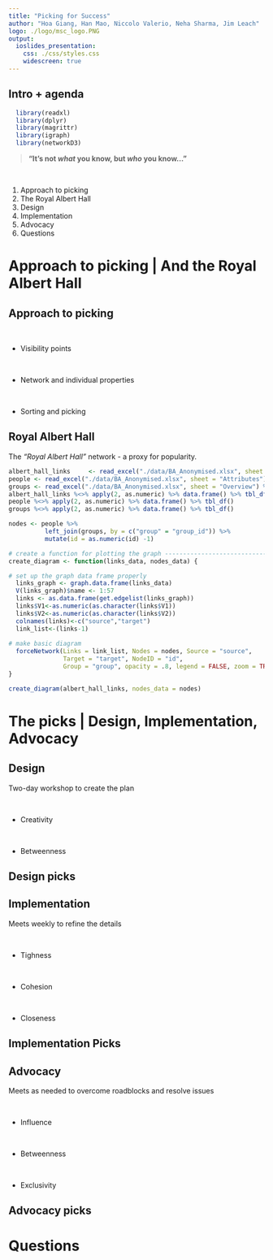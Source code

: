 ---
title: "Picking for Success"
author: "Hoa Giang, Han Mao, Niccolo Valerio, Neha Sharma, Jim Leach"
logo: ./logo/msc_logo.PNG
output: 
  ioslides_presentation:
    css: ./css/styles.css
    widescreen: true
---

## Intro + agenda

```{r packages, echo = FALSE, warning=FALSE, message=FALSE}
  library(readxl)
  library(dplyr)
  library(magrittr)
  library(igraph)
  library(networkD3)
```

> __"It's not _what_ you know, but _who_ you know..."__

<br>

1. Approach to picking
2. The Royal Albert Hall
3. Design
4. Implementation
5. Advocacy
6. Questions

# Approach to picking | And the Royal Albert Hall {#divider}

## Approach to picking

<br>

* Visibility points

<br>

* Network and individual properties

<br>

* Sorting and picking

## Royal Albert Hall {.flexbox .vcenter}

The _"Royal Albert Hall"_ network - a proxy for popularity. 

```{r albert_hall, echo = FALSE, message=FALSE, warning=FALSE, fig.align='center'}
albert_hall_links     <- read_excel("./data/BA_Anonymised.xlsx", sheet = "relation 3780")
people <- read_excel("./data/BA_Anonymised.xlsx", sheet = "Attributes")
groups <- read_excel("./data/BA_Anonymised.xlsx", sheet = "Overview") %>% .[1:12, 1:2]
albert_hall_links %<>% apply(2, as.numeric) %>% data.frame() %>% tbl_df()
people %<>% apply(2, as.numeric) %>% data.frame() %>% tbl_df()
groups %<>% apply(2, as.numeric) %>% data.frame() %>% tbl_df()

nodes <- people %>% 
          left_join(groups, by = c("group" = "group_id")) %>% 
          mutate(id = as.numeric(id) -1)

# create a function for plotting the graph -------------------------------------
create_diagram <- function(links_data, nodes_data) {

# set up the graph data frame properly
  links_graph <- graph.data.frame(links_data) 
  V(links_graph)$name <- 1:57
  links <- as.data.frame(get.edgelist(links_graph))
  links$V1<-as.numeric(as.character(links$V1))
  links$V2<-as.numeric(as.character(links$V2))
  colnames(links)<-c("source","target")  
  link_list<-(links-1)
  
# make basic diagram 
  forceNetwork(Links = link_list, Nodes = nodes, Source = "source",
               Target = "target", NodeID = "id",
               Group = "group", opacity = .8, legend = FALSE, zoom = TRUE)
}

create_diagram(albert_hall_links, nodes_data = nodes)

```

# The picks | Design, Implementation, Advocacy

## Design

Two-day workshop to create the plan

<br>

* Creativity

<br>

* Betweenness

## Design picks



## Implementation

Meets weekly to refine the details

<br>

* Tighness

<br>

* Cohesion

<br>

* Closeness

## Implementation Picks

## Advocacy

Meets as needed to overcome roadblocks and resolve issues

<br>

* Influence

<br>

* Betweenness

<br>

* Exclusivity

## Advocacy picks

# Questions
